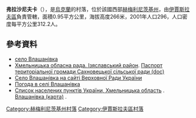 {{coord|49|57|45|N|26|52|16|E|scale:100000|display=title}}

'''弗拉沙尼夫卡'''（{{lang-uk|Влашанівка}}），是[[烏克蘭|烏克蘭]]的村落，位於該國西部[[赫梅利尼茨基州|赫梅利尼茨基州]]，由[[伊賈斯拉夫區|伊賈斯拉夫區]]負責管轄，面積0.95平方公里，海拔高度266米，2001年人口296，人口密度每平方公里312.2人。

==參考資料==
* [http://w1.c1.rada.gov.ua/pls/z7502/A005?rdat1=26.07.2008&rf7571=36015 село Влашанівка]{{dead link|date=2018年2月 |bot=InternetArchiveBot |fix-attempted=yes }}
* [https://web.archive.org/web/20160306105422/http://oblrada.km.ua/district/show/15 Хмельницька обласна рада. Ізяславський район]. [https://web.archive.org/web/20160305082420/http://oblrada.km.ua/userfiles/%D0%9F%D0%B0%D1%81%D0%BF%D0%BE%D1%80%D1%82%20%D0%A1%D0%B0%D1%85%D0%BD%D1%96%D0%B2%D1%86%D1%96_2011.doc Паспорт територіальної громади Сахновецької сільської ради (doc)]
* [http://w1.c1.rada.gov.ua/pls/z7502/A005?rdat1=26.07.2008&rf7571=36015 Село Влашанівка на сайті Верховної Ради України]{{dead link|date=2018年2月 |bot=InternetArchiveBot |fix-attempted=yes }}
* [http://weather.in.ua/ua/hmel'nickaja/4171 Погода в селі Влашанівка] {{Wayback|url=http://weather.in.ua/ua/hmel'nickaja/4171 |date=20160305204830 }}
* [http://maps.vlasenko.net/list/ukraine/hmelnycka/ Список населених пунктів України, Хмельницька область] {{Wayback|url=http://maps.vlasenko.net/list/ukraine/hmelnycka/ |date=20161223192742 }}. [http://maps.vlasenko.net/ua/hmelnycka/izyaslavskyj/vlashanivka/ Влашанівка (карта)] {{Wayback|url=http://maps.vlasenko.net/ua/hmelnycka/izyaslavskyj/vlashanivka/ |date=20150406215006 }}.

{{DEFAULTSORT:Влашанівка}}
[[Category:赫梅利尼茨基州村落|Category:赫梅利尼茨基州村落]]
[[Category:伊賈斯拉夫區村落|Category:伊賈斯拉夫區村落]]


{{Khmelnytskyi-geo-stub}}